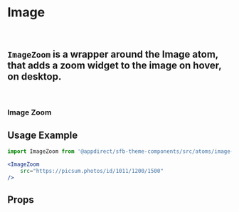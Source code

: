 
<Meta of={ImageZoomStories} />

# Image

<br />

## `ImageZoom` is a wrapper around the Image atom, that adds a zoom widget to the image on hover, on desktop.

<br />

### Image Zoom

<Canvas>
  <Story of={ImageZoomStories.Default} />
</Canvas>

## Usage Example

```jsx
import ImageZoom from '@appdirect/sfb-theme-components/src/atoms/image-zoom/ImageZoom';

<ImageZoom
    src="https://picsum.photos/id/1011/1200/1500"
/>
```

## Props

<ArgsTable of={ImageZoom} />
